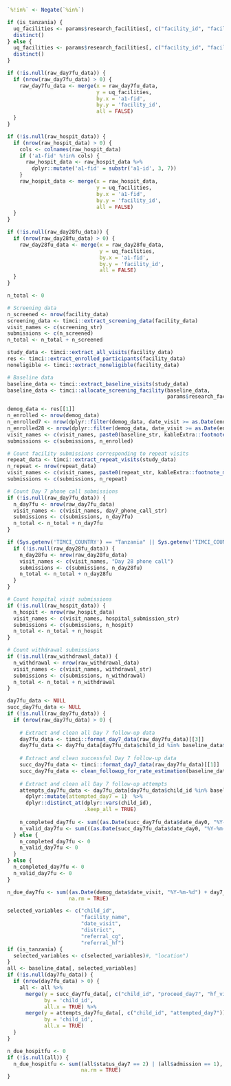 ```r
`%!in%` <- Negate(`%in%`)
```

```r
if (is_tanzania) {
  uq_facilities <- params$research_facilities[, c("facility_id", "facility_name", "intervention")] %>%
  distinct()
} else {
  uq_facilities <- params$research_facilities[, c("facility_id", "facility_name")] %>%
  distinct()
}
```

```r
if (!is.null(raw_day7fu_data)) {
  if (nrow(raw_day7fu_data) > 0) {
    raw_day7fu_data <- merge(x = raw_day7fu_data,
                             y = uq_facilities,
                             by.x = 'a1-fid',
                             by.y = 'facility_id',
                             all = FALSE)
  }
}
```

```r
if (!is.null(raw_hospit_data)) {
  if (nrow(raw_hospit_data) > 0) {
    cols <- colnames(raw_hospit_data)
    if ('a1-fid' %!in% cols) {
      raw_hospit_data <- raw_hospit_data %>%
        dplyr::mutate('a1-fid' = substr('a1-id', 3, 7))
    }
    raw_hospit_data <- merge(x = raw_hospit_data,
                             y = uq_facilities,
                             by.x = 'a1-fid',
                             by.y = 'facility_id',
                             all = FALSE)
  }
}
```

```r
if (!is.null(raw_day28fu_data)) {
  if (nrow(raw_day28fu_data) > 0) {
    raw_day28fu_data <- merge(x = raw_day28fu_data,
                              y = uq_facilities,
                              by.x = 'a1-fid',
                              by.y = 'facility_id',
                              all = FALSE)
  }
}
```

```r
n_total <- 0

# Screening data
n_screened <- nrow(facility_data)
screening_data <- timci::extract_screening_data(facility_data)
visit_names <- c(screening_str)
submissions <- c(n_screened)
n_total <- n_total + n_screened

study_data <- timci::extract_all_visits(facility_data)
res <- timci::extract_enrolled_participants(facility_data)
noneligible <- timci::extract_noneligible(facility_data)

# Baseline data
baseline_data <- timci::extract_baseline_visits(study_data)
baseline_data <- timci::allocate_screening_facility(baseline_data,
                                                    params$research_facilities)

demog_data <- res[[1]]
n_enrolled <- nrow(demog_data)
n_enrolled7 <- nrow(dplyr::filter(demog_data, date_visit >= as.Date(end_date - 6)))
n_enrolled28 <- nrow(dplyr::filter(demog_data, date_visit >= as.Date(end_date - 27)))
visit_names <- c(visit_names, paste0(baseline_str, kableExtra::footnote_marker_number(1)))
submissions <- c(submissions, n_enrolled)

# Count facility submissions corresponding to repeat visits
repeat_data <- timci::extract_repeat_visits(study_data)
n_repeat <- nrow(repeat_data)
visit_names <- c(visit_names, paste0(repeat_str, kableExtra::footnote_marker_number(2)))
submissions <- c(submissions, n_repeat)

# Count Day 7 phone call submissions
if (!is.null(raw_day7fu_data)) {
  n_day7fu <- nrow(raw_day7fu_data)
  visit_names <- c(visit_names, day7_phone_call_str)
  submissions <- c(submissions, n_day7fu)
  n_total <- n_total + n_day7fu
}

if (Sys.getenv('TIMCI_COUNTRY') == "Tanzania" || Sys.getenv('TIMCI_COUNTRY') == "India") {
  if (!is.null(raw_day28fu_data)) {
    n_day28fu <- nrow(raw_day28fu_data)
    visit_names <- c(visit_names, "Day 28 phone call")
    submissions <- c(submissions, n_day28fu)
    n_total <- n_total + n_day28fu
  }
}

# Count hospital visit submissions
if (!is.null(raw_hospit_data)) {
  n_hospit <- nrow(raw_hospit_data)
  visit_names <- c(visit_names, hospital_submission_str)
  submissions <- c(submissions, n_hospit)
  n_total <- n_total + n_hospit
}

# Count withdrawal submissions
if (!is.null(raw_withdrawal_data)) {
  n_withdrawal <- nrow(raw_withdrawal_data)
  visit_names <- c(visit_names, withdrawal_str)
  submissions <- c(submissions, n_withdrawal)
  n_total <- n_total + n_withdrawal
}
```

```r
day7fu_data <- NULL
succ_day7fu_data <- NULL
if (!is.null(raw_day7fu_data)) {
  if (nrow(raw_day7fu_data) > 0) {
    
    # Extract and clean all Day 7 follow-up data
    day7fu_data <- timci::format_day7_data(raw_day7fu_data)[[3]]
    day7fu_data <- day7fu_data[day7fu_data$child_id %in% baseline_data$child_id, ]
    
    # Extract and clean successful Day 7 follow-up data
    succ_day7fu_data <- timci::format_day7_data(raw_day7fu_data)[[1]]
    succ_day7fu_data <- clean_followup_for_rate_estimation(baseline_data, succ_day7fu_data)
    
    # Extract and clean all Day 7 follow-up attempts
    attempts_day7fu_data <- day7fu_data[day7fu_data$child_id %in% baseline_data$child_id, ] %>%
      dplyr::mutate(attempted_day7 = 1)  %>%
      dplyr::distinct_at(dplyr::vars(child_id),
                         .keep_all = TRUE)
    
    n_completed_day7fu <- sum((as.Date(succ_day7fu_data$date_day0, "%Y-%m-%d") + day7_wmin) <= Sys.Date(), na.rm = TRUE) 
    n_valid_day7fu <- sum(((as.Date(succ_day7fu_data$date_day0, "%Y-%m-%d") + day7_wmin) <= Sys.Date()) & (succ_day7fu_data$days >= day7_wmin) & (succ_day7fu_data$days <= day7_wmax), na.rm = TRUE) 
  } else {
    n_completed_day7fu <- 0
    n_valid_day7fu <- 0
  }
} else {
  n_completed_day7fu <- 0
  n_valid_day7fu <- 0
}
```

```r
n_due_day7fu <- sum((as.Date(demog_data$date_visit, "%Y-%m-%d") + day7_wmin) <= Sys.Date(),
                    na.rm = TRUE)
```

```r
selected_variables <- c("child_id",
                        "facility_name",
                        "date_visit",
                        "district",
                        "referral_cg",
                        "referral_hf")
if (is_tanzania) {
  selected_variables <- c(selected_variables)#, "location")
}
all <- baseline_data[, selected_variables]
if (!is.null(day7fu_data)) {
  if (nrow(day7fu_data) > 0) {
    all <- all %>%
      merge(y = succ_day7fu_data[, c("child_id", "proceed_day7", "hf_visit_type", "status_day7", "admission", "date_call")],
            by = 'child_id',
            all.x = TRUE) %>%
      merge(y = attempts_day7fu_data[, c("child_id", "attempted_day7")],
            by = 'child_id',
            all.x = TRUE)
  }
}
```

```r
n_due_hospitfu <- 0
if (!is.null(all)) {
  n_due_hospitfu <- sum((all$status_day7 == 2) | (all$admission == 1),
                        na.rm = TRUE)
}
```
